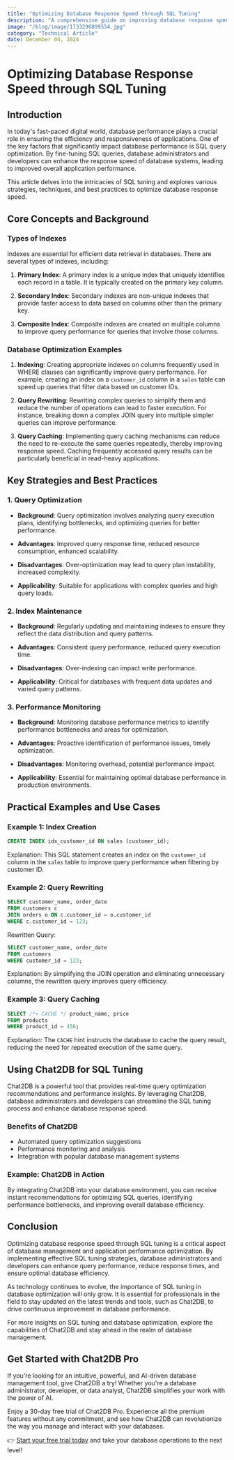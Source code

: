 ```yaml
---
title: "Optimizing Database Response Speed through SQL Tuning"
description: "A comprehensive guide on improving database response speed through SQL tuning, covering key strategies, techniques, and practical examples."
image: "/blog/image/1733296899554.jpg"
category: "Technical Article"
date: December 04, 2024
---
```


# Optimizing Database Response Speed through SQL Tuning

## Introduction

In today's fast-paced digital world, database performance plays a crucial role in ensuring the efficiency and responsiveness of applications. One of the key factors that significantly impact database performance is SQL query optimization. By fine-tuning SQL queries, database administrators and developers can enhance the response speed of database systems, leading to improved overall application performance.

This article delves into the intricacies of SQL tuning and explores various strategies, techniques, and best practices to optimize database response speed.

## Core Concepts and Background

### Types of Indexes

Indexes are essential for efficient data retrieval in databases. There are several types of indexes, including:

1. **Primary Index**: A primary index is a unique index that uniquely identifies each record in a table. It is typically created on the primary key column.

2. **Secondary Index**: Secondary indexes are non-unique indexes that provide faster access to data based on columns other than the primary key.

3. **Composite Index**: Composite indexes are created on multiple columns to improve query performance for queries that involve those columns.

### Database Optimization Examples

1. **Indexing**: Creating appropriate indexes on columns frequently used in WHERE clauses can significantly improve query performance. For example, creating an index on a `customer_id` column in a `sales` table can speed up queries that filter data based on customer IDs.

2. **Query Rewriting**: Rewriting complex queries to simplify them and reduce the number of operations can lead to faster execution. For instance, breaking down a complex JOIN query into multiple simpler queries can improve performance.

3. **Query Caching**: Implementing query caching mechanisms can reduce the need to re-execute the same queries repeatedly, thereby improving response speed. Caching frequently accessed query results can be particularly beneficial in read-heavy applications.

## Key Strategies and Best Practices

### 1. Query Optimization

- **Background**: Query optimization involves analyzing query execution plans, identifying bottlenecks, and optimizing queries for better performance.

- **Advantages**: Improved query response time, reduced resource consumption, enhanced scalability.

- **Disadvantages**: Over-optimization may lead to query plan instability, increased complexity.

- **Applicability**: Suitable for applications with complex queries and high query loads.

### 2. Index Maintenance

- **Background**: Regularly updating and maintaining indexes to ensure they reflect the data distribution and query patterns.

- **Advantages**: Consistent query performance, reduced query execution time.

- **Disadvantages**: Over-indexing can impact write performance.

- **Applicability**: Critical for databases with frequent data updates and varied query patterns.

### 3. Performance Monitoring

- **Background**: Monitoring database performance metrics to identify performance bottlenecks and areas for optimization.

- **Advantages**: Proactive identification of performance issues, timely optimization.

- **Disadvantages**: Monitoring overhead, potential performance impact.

- **Applicability**: Essential for maintaining optimal database performance in production environments.

## Practical Examples and Use Cases

### Example 1: Index Creation

```sql
CREATE INDEX idx_customer_id ON sales (customer_id);
```

Explanation: This SQL statement creates an index on the `customer_id` column in the `sales` table to improve query performance when filtering by customer ID.

### Example 2: Query Rewriting

```sql
SELECT customer_name, order_date
FROM customers c
JOIN orders o ON c.customer_id = o.customer_id
WHERE c.customer_id = 123;
```

Rewritten Query:

```sql
SELECT customer_name, order_date
FROM customers
WHERE customer_id = 123;
```

Explanation: By simplifying the JOIN operation and eliminating unnecessary columns, the rewritten query improves query efficiency.

### Example 3: Query Caching

```sql
SELECT /*+ CACHE */ product_name, price
FROM products
WHERE product_id = 456;
```

Explanation: The `CACHE` hint instructs the database to cache the query result, reducing the need for repeated execution of the same query.

## Using Chat2DB for SQL Tuning

Chat2DB is a powerful tool that provides real-time query optimization recommendations and performance insights. By leveraging Chat2DB, database administrators and developers can streamline the SQL tuning process and enhance database response speed.

### Benefits of Chat2DB

- Automated query optimization suggestions
- Performance monitoring and analysis
- Integration with popular database management systems

### Example: Chat2DB in Action

By integrating Chat2DB into your database environment, you can receive instant recommendations for optimizing SQL queries, identifying performance bottlenecks, and improving overall database efficiency.

## Conclusion

Optimizing database response speed through SQL tuning is a critical aspect of database management and application performance optimization. By implementing effective SQL tuning strategies, database administrators and developers can enhance query performance, reduce response times, and ensure optimal database efficiency.

As technology continues to evolve, the importance of SQL tuning in database optimization will only grow. It is essential for professionals in the field to stay updated on the latest trends and tools, such as Chat2DB, to drive continuous improvement in database performance.

For more insights on SQL tuning and database optimization, explore the capabilities of Chat2DB and stay ahead in the realm of database management.


## Get Started with Chat2DB Pro

If you're looking for an intuitive, powerful, and AI-driven database management tool, give Chat2DB a try! Whether you're a database administrator, developer, or data analyst, Chat2DB simplifies your work with the power of AI.

Enjoy a 30-day free trial of Chat2DB Pro. Experience all the premium features without any commitment, and see how Chat2DB can revolutionize the way you manage and interact with your databases.

👉 [Start your free trial today](https://chat2db.ai/pricing) and take your database operations to the next level!
